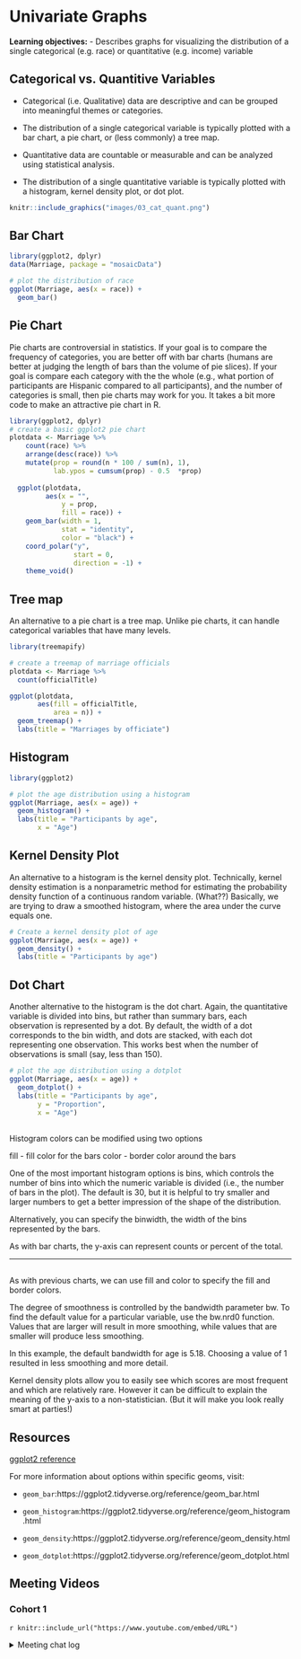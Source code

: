 # Univariate Graphs

**Learning objectives:**
- Describes graphs for visualizing the distribution of a single categorical (e.g. race) or quantitative (e.g. income) variable


## Categorical vs. Quantitive Variables

- Categorical (i.e. Qualitative) data are descriptive and can be grouped into meaningful themes or categories.

- The distribution of a single categorical variable is typically plotted with a bar chart, a pie chart, or (less commonly) a tree map.

- Quantitative data are countable or measurable and can be analyzed using statistical analysis.

- The distribution of a single quantitative variable is typically plotted with a histogram, kernel density plot, or dot plot.


```r
knitr::include_graphics("images/03_cat_quant.png")
```

## Bar Chart

```r
library(ggplot2, dplyr)
data(Marriage, package = "mosaicData")

# plot the distribution of race
ggplot(Marriage, aes(x = race)) + 
  geom_bar()
```


## Pie Chart

Pie charts are controversial in statistics. If your goal is to compare the frequency of categories, you are better off with bar charts (humans are better at judging the length of bars than the volume of pie slices). If your goal is compare each category with the the whole (e.g., what portion of participants are Hispanic compared to all participants), and the number of categories is small, then pie charts may work for you. It takes a bit more code to make an attractive pie chart in R.

```r

library(ggplot2, dplyr)
# create a basic ggplot2 pie chart
plotdata <- Marriage %>% 
    count(race) %>% 
    arrange(desc(race)) %>% 
    mutate(prop = round(n * 100 / sum(n), 1),
           lab.ypos = cumsum(prop) - 0.5  *prop)
  
  ggplot(plotdata, 
         aes(x = "", 
             y = prop, 
             fill = race)) +
    geom_bar(width = 1, 
             stat = "identity", 
             color = "black") +
    coord_polar("y", 
                start = 0, 
                direction = -1) +
    theme_void()

```


## Tree map

An alternative to a pie chart is a tree map. Unlike pie charts, it can handle categorical variables that have many levels.

```r
library(treemapify)

# create a treemap of marriage officials
plotdata <- Marriage %>%
  count(officialTitle)

ggplot(plotdata, 
       aes(fill = officialTitle, 
           area = n)) +
  geom_treemap() + 
  labs(title = "Marriages by officiate")
```


## Histogram

```r
library(ggplot2)

# plot the age distribution using a histogram
ggplot(Marriage, aes(x = age)) +
  geom_histogram() + 
  labs(title = "Participants by age",
       x = "Age")
```



## Kernel Density Plot

An alternative to a histogram is the kernel density plot. Technically, kernel density estimation is a nonparametric method for estimating the probability density function of a continuous random variable. (What??) Basically, we are trying to draw a smoothed histogram, where the area under the curve equals one.

```r
# Create a kernel density plot of age
ggplot(Marriage, aes(x = age)) +
  geom_density() + 
  labs(title = "Participants by age")
```



## Dot Chart

Another alternative to the histogram is the dot chart. Again, the quantitative variable is divided into bins, but rather than summary bars, each observation is represented by a dot. By default, the width of a dot corresponds to the bin width, and dots are stacked, with each dot representing one observation. This works best when the number of observations is small (say, less than 150).

```r
# plot the age distribution using a dotplot
ggplot(Marriage, aes(x = age)) +
  geom_dotplot() + 
  labs(title = "Participants by age",
       y = "Proportion",
       x = "Age")
```

##



Histogram colors can be modified using two options

fill - fill color for the bars
color - border color around the bars

One of the most important histogram options is bins, which controls the number of bins into which the numeric variable is divided (i.e., the number of bars in the plot). The default is 30, but it is helpful to try smaller and larger numbers to get a better impression of the shape of the distribution.

Alternatively, you can specify the binwidth, the width of the bins represented by the bars.

As with bar charts, the y-axis can represent counts or percent of the total.

----

##

As with previous charts, we can use fill and color to specify the fill and border colors.

The degree of smoothness is controlled by the bandwidth parameter bw. To find the default value for a particular variable, use the bw.nrd0 function. Values that are larger will result in more smoothing, while values that are smaller will produce less smoothing.

In this example, the default bandwidth for age is 5.18. Choosing a value of 1 resulted in less smoothing and more detail.

Kernel density plots allow you to easily see which scores are most frequent and which are relatively rare. However it can be difficult to explain the meaning of the y-axis to a non-statistician. (But it will make you look really smart at parties!)

## Resources

[ggplot2 reference](https://ggplot2.tidyverse.org/reference/index.html)

For more information about options within specific geoms, visit: 

- `geom_bar`:https://ggplot2.tidyverse.org/reference/geom_bar.html

- `geom_histogram`:https://ggplot2.tidyverse.org/reference/geom_histogram.html

- `geom_density`:https://ggplot2.tidyverse.org/reference/geom_density.html

- `geom_dotplot`:https://ggplot2.tidyverse.org/reference/geom_dotplot.html

## Meeting Videos {-}

### Cohort 1 {-}

`r knitr::include_url("https://www.youtube.com/embed/URL")`

<details>
<summary> Meeting chat log </summary>

```
LOG
```
</details>
